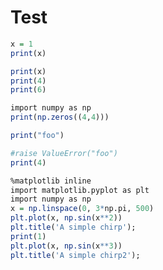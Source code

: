 # Test


```r
x = 1
print(x)
```

```r
print(x)
print(4)
print(6)
```

```r
import numpy as np
print(np.zeros((4,4)))
```

```r
print("foo")
```

```r
#raise ValueError("foo")
print(4)
```

```r
%matplotlib inline
import matplotlib.pyplot as plt
import numpy as np
x = np.linspace(0, 3*np.pi, 500)
plt.plot(x, np.sin(x**2))
plt.title('A simple chirp');
print(1)
plt.plot(x, np.sin(x**3))
plt.title('A simple chirp2');
```
